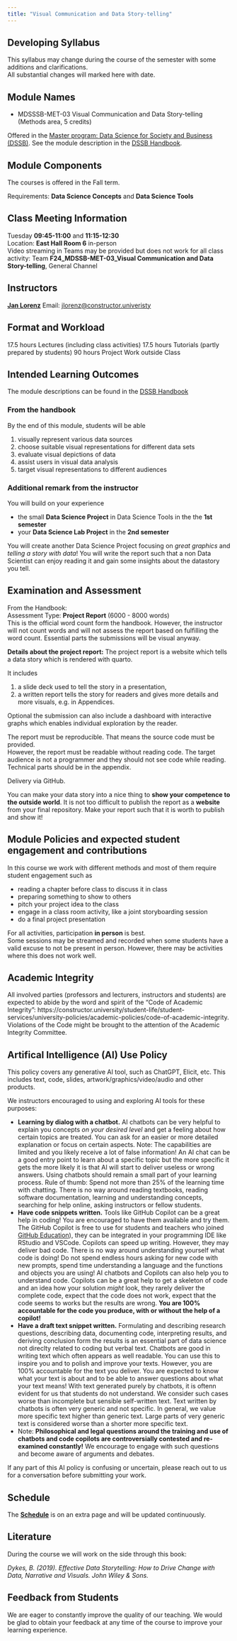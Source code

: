```yaml
---
title: "Visual Communication and Data Story-telling"
---
```


:::{.callout-important collapse=false appearance='default' icon=true}
## Developing Syllabus
This syllabus may change during the course of the semester with some additions and clarifications.   
All substantial changes will marked here with date. 
:::

## Module Names

- MDSSSB-MET-03 Visual Communication and Data Story-telling (Methods area, 5 credits)

Offered in the [Master program: Data Science for Society and Business (DSSB)](https://constructor.university/programs/graduate-education/data-science-for-society-business). See the module description in the [DSSB Handbook](https://constructor.university/sites/default/files/2023-09/DSSB_MSc_Handbook_16-08-2023_Track%20changes%20.pdf). 


## Module Components

The courses is offered in the Fall term. 

Requirements: **Data Science Concepts** and **Data Science Tools**

## Class Meeting Information

Tuesday **09:45-11:00** and **11:15-12:30**    
Location: **East Hall Room 6** in-person  
Video streaming in Teams may be provided but does not work for all class activity: Team **F24_MDSSB-MET-03_Visual Communication and Data Story-telling**, General Channel

## Instructors

[**Jan Lorenz**](http://janlo.de) Email: <jlorenz@constructor.univeristy>


## Format and Workload

17.5 hours Lectures (including class activities)
17.5 hours Tutorials (partly prepared by students)
90 hours Project Work outside Class


## Intended Learning Outcomes

The module descriptions can be found in the [DSSB Handbook](https://constructor.university/sites/default/files/2023-09/DSSB_MSc_Handbook_16-08-2023_Track%20changes%20.pdf)  

### From the handbook

By the end of this module, students will be able 

1. visually represent various data sources
2. choose suitable visual representations for different data sets
3. evaluate visual depictions of data
4. assist users in visual data analysis
5. target visual representations to different audiences

### Additional remark from the instructor

You will build on your experience 

- the small **Data Science Project** in Data Science Tools in the the **1st semester**
- your **Data Science Lab Project** in the **2nd semester**

You will create another Data Science Project focusing on *great graphics* and *telling a story with data*! You will write the report such that a non Data Scientist can enjoy reading it and gain some insights about the datastory you tell. 


## Examination and Assessment

From the Handbook:\
Assessment Type: **Project Report** (6000 - 8000 words)    
This is the official word count form the handbook. However, the instructor will not count words and will not assess the report based on fulfilling the word count. Essential parts the submissions will be visual anyway. 

**Details about the project report:** The project report is a website
which tells a data story which is rendered with quarto.   

It includes

1.  a slide deck used to tell the story in a presentation,
2.  a written report tells the story for readers and gives more details and more visuals, e.g. in Appendices.

Optional the submission can also include a dashboard with interactive graphs which enables individual
exploration by the reader.

The report must be reproducible. That means the source code must be provided.   
However, the report must be readable without reading code. The target audience is not a programmer and they should not see code while reading. Technical parts should be in the appendix. 
<!-- A potential structure and some notes are in the document `index.qmd` in your project's GitHub repository <https://github.com/JU-F22-MDSSB-MET-03/project-YOURNAMES>. Please also use the structure in this document when you produce the report with other tools.  -->

Delivery via GitHub.

:::{.callout-important}
You can make your data story into a nice thing to **show your competence to the outside world**. It is not too difficult to publish the report as a **website** from your final repository. Make your report such that it is worth to publish and show it!
:::


## Module Policies and expected student engagement and contributions {#sec-stud-contrib}

In this course we work with different methods and most of them require student engagement such as

- reading a chapter before class to discuss it in class
- preparing something to show to others
- pitch your project idea to the class
- engage in a class room activity, like a joint storyboarding session
- do a final project presentation

For all activities, participation **in person** is best.   
Some sessions may be streamed and recorded when some students have a valid excuse to not be present in person. However, there may be activities where this does not work well. 


## Academic Integrity

All involved parties (professors and lecturers, instructors and students) are expected to abide by the word and spirit of the "Code of Academic Integrity": 
https://constructor.university/student-life/student-services/university-policies/academic-policies/code-of-academic-integrity. Violations of the Code might be brought to the attention of the Academic Integrity Committee.

## Artifical Intelligence (AI) Use Policy

This policy covers any generative AI tool, such as ChatGPT, Elicit, etc. This includes text, code, slides, artwork/graphics/video/audio and other products.

We instructors encouraged to using and exploring AI tools for these purposes: 

  - **Learning by dialog with a chatbot.** AI chatbots can be very helpful to explain you concepts *on your desired level* and get a feeling about how certain topics are treated. You can ask for an easier or more detailed explanation or focus on certain aspects. Note: The capabilities are limited and you likely receive a lot of false information! An AI chat can be a good entry point to learn about a specific topic but the more specific it gets the more likely it is that AI will start to deliver useless or wrong answers. Using chatbots should remain a small part of your learning process. Rule of thumb: Spend not more than 25% of the learning time with chatting. There is no way around reading textbooks, reading software documentation, learning and understanding concepts, searching for help online, asking instructors or fellow students.
  - **Have code snippets written.** Tools like GitHub Copilot can be a great help in coding! You are encouraged to have them available and try them. The GitHub Copilot is free to use for students and teachers who joined [GitHub Education](https://github.com/education)), they can be integrated in your programming IDE like RStudio and VSCode. Copilots can speed up writing. However, they may deliver bad code. There is no way around understanding yourself what code is doing! Do not spend endless hours asking for new code with new prompts, spend time understanding a language and the functions and objects you are using! AI chatbots and Copilots can also help you to understand code. Copilots can be a great help to get a skeleton of code and an idea how your solution *might* look, they rarely deliver the complete code, expect that the code does not work, expect that the code seems to works but the results are wrong. **You are 100% accountable for the code you produce, with or without the help of a copilot!**
  - **Have a draft text snippet written.** Formulating and describing research questions, describing data, documenting code, interpreting results, and deriving conclusion form the results is an essential part of data science not direclty related to coding but verbal text. Chatbots are good in writing text which often appears as well readable. You can use this to inspire you and to polish and improve your texts. However, you are 100% accountable for the text you deliver. You are expected to know what your text is about and to be able to answer questions about what your text means! With text generated purely by chatbots, it is oftenn evident for us that students do not understand. We consider such cases worse than incomplete but sensible self-written text. Text written by chatbots is often very generic and not specific. In general, we value more specific text higher than generic text. Large parts of very generic text is considered worse than a shorter more specific text. 
  - Note: **Philosophical and legal questions around the training and use of chatbots and code copilots are controversially contested and re-examined constantly!** We encourage to engage with such questions and become aware of arguments and debates.

If any part of this AI policy is confusing or uncertain, please reach out to us for a conversation before submitting your work.

## Schedule

The [**Schedule**](schedule.qmd) is on an extra page and will be updated continuously. 


## Literature

During the course we will work on the side through this book: 

*Dykes, B. (2019). Effective Data Storytelling: How to Drive Change with Data, Narrative and Visuals. John Wiley & Sons.*



## Feedback from Students

We are eager to constantly improve the quality of our teaching. We would be glad to obtain your feedback at any time of the course to improve your learning experience.